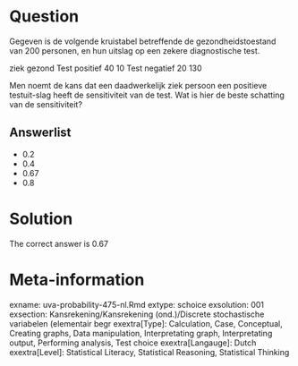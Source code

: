 Question
========

Gegeven is de volgende kruistabel betreffende de gezondheidstoestand van 200 personen, en hun uitslag op een zekere diagnostische test.

ziek gezond
Test positief 40 10
Test negatief 20 130

Men noemt de kans dat een daadwerkelijk ziek persoon een positieve testuit-slag heeft de sensitiviteit van de test. Wat is hier de beste schatting van de sensitiviteit? 

Answerlist
----------
* 0.2
* 0.4
* 0.67
* 0.8

Solution
========

The correct answer is  0.67 

Meta-information
================
exname: uva-probability-475-nl.Rmd 
extype: schoice 
exsolution: 001 
exsection: Kansrekening/Kansrekening (ond.)/Discrete stochastische variabelen (elementair begr
exextra[Type]: Calculation, Case, Conceptual, Creating graphs, Data manipulation, Interpretating graph, Interpretating output, Performing analysis, Test choice 
exextra[Langauge]: Dutch 
exextra[Level]: Statistical Literacy, Statistical Reasoning, Statistical Thinking 
